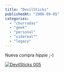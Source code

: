 ```yaml
---
title: "DevilSticks"
publishedAt: "2006-09-05"
categories: 
  - "chorradas"
  - "geek"
  - "personal"
  - "vidareal™"
  - "legacy"
---
```


Nueva compra _hippie_ ;-)

[![DevilSticks 005](http://static.zooomr.com/images/180487_586c62370f_m.jpg)](http://beta.zooomr.com/photos/11792@Z01/180487/ "Zooomr :: Photo Sharing")
